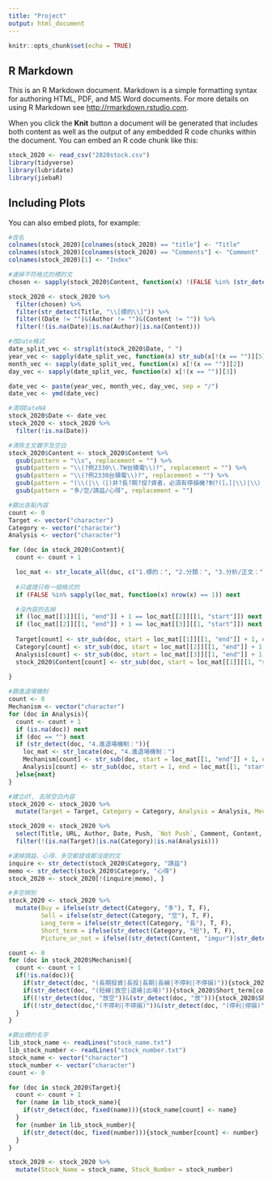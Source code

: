 ```yaml
---
title: "Project"
output: html_document
---
```


```r
knitr::opts_chunk$set(echo = TRUE)
```

## R Markdown

This is an R Markdown document. Markdown is a simple formatting syntax for authoring HTML, PDF, and MS Word documents. For more details on using R Markdown see <http://rmarkdown.rstudio.com>.

When you click the **Knit** button a document will be generated that includes both content as well as the output of any embedded R code chunks within the document. You can embed an R code chunk like this:

```r
stock_2020 <- read_csv("2020stock.csv")
library(tidyverse)
library(lubridate)
library(jiebaR)
```

## Including Plots

You can also embed plots, for example:

```r
#改名
colnames(stock_2020)[colnames(stock_2020) == "title"] <- "Title"
colnames(stock_2020)[colnames(stock_2020) == "Comments"] <- "Comment"
colnames(stock_2020)[1] <- "Index"
```

```r
#濾掉不符格式的標的文
chosen <- sapply(stock_2020$Content, function(x) !(FALSE %in% (str_detect(x, c("1. 標的：", "2. 分類：", "3. 分析/正文：")))))

stock_2020 <- stock_2020 %>%
  filter(chosen) %>%
  filter(str_detect(Title, "\\[標的\\]")) %>%
  filter((Date != "")&(Author != "")&(Content != "")) %>%
  filter(!(is.na(Date)|is.na(Author)|is.na(Content)))

```

```r
#改Date格式
date_split_vec <- strsplit(stock_2020$Date, " ")
year_vec <- sapply(date_split_vec, function(x) str_sub(x[!(x == "")][5], start = 1, end = 4))
month_vec <- sapply(date_split_vec, function(x) x[!(x == "")][2])
day_vec <- sapply(date_split_vec, function(x) x[!(x == "")][3])

date_vec <- paste(year_vec, month_vec, day_vec, sep = "/")
date_vec <- ymd(date_vec)

#清除DateNA
stock_2020$Date <- date_vec
stock_2020 <- stock_2020 %>%
  filter(!is.na(Date))
```

```r
#清除主文雜字及空白
stock_2020$Content <- stock_2020$Content %>%
  gsub(pattern = "\\s", replacement = "") %>%
  gsub(pattern = "\\(?例2330\\.TW台積電\\)?", replacement = "") %>%
  gsub(pattern = "\\(?例2330台積電\\)?", replacement = "") %>%
  gsub(pattern = "(\\(|\\（|)非?長?期?投?資者，必須有停損機?制?([。]|\\)|\\）|)請?益?免?填?\\)?", replacement = "") %>%
  gsub(pattern = "多/空/請益/心得", replacement = "")
```

```r
#篩出各點內容
count <- 0
Target <- vector("character")
Category <- vector("character")
Analysis <- vector("character")

for (doc in stock_2020$Content){
  count <- count + 1

  loc_mat <- str_locate_all(doc, c("1.標的：", "2.分類：", "3.分析/正文："))
  
  #只處理只有一個格式的
  if (FALSE %in% sapply(loc_mat, function(x) nrow(x) == 1)) next

  #沒內容的去掉
  if (loc_mat[[1]][[1, "end"]] + 1 == loc_mat[[2]][[1, "start"]]) next  
  if (loc_mat[[2]][[1, "end"]] + 1 == loc_mat[[3]][[1, "start"]]) next  
  
  Target[count] <- str_sub(doc, start = loc_mat[[1]][[1, "end"]] + 1, end = loc_mat[[2]][[1, "start"]] - 1)
  Category[count] <- str_sub(doc, start = loc_mat[[2]][[1, "end"]] + 1, end = loc_mat[[3]][[1, "start"]] - 1)
  Analysis[count] <- str_sub(doc, start = loc_mat[[3]][[1, "end"]] + 1, end = nchar(doc))
  stock_2020$Content[count] <- str_sub(doc, start = loc_mat[[1]][[1, "start"]], end = nchar(doc))
  
}
```

```r
#篩進退場機制
count <- 0
Mechanism <- vector("character")
for (doc in Analysis){
  count <- count + 1
  if (is.na(doc)) next
  if (doc == "") next
  if (str_detect(doc, "4.進退場機制：")){
    loc_mat <- str_locate(doc, "4.進退場機制：")
    Mechanism[count] <- str_sub(doc, start = loc_mat[[1, "end"]] + 1, end = nchar(doc))
    Analysis[count] <- str_sub(doc, start = 1, end = loc_mat[[1, "start"]] - 1)
  }else{next}
}

```

```r
#建立df, 去除空白內容
stock_2020 <- stock_2020 %>%
  mutate(Target = Target, Category = Category, Analysis = Analysis, Mechanism = Mechanism)

stock_2020 <- stock_2020 %>%
  select(Title, URL, Author, Date, Push, `Not Push`, Comment, Content, `Pictures URLs`, Target, Category, Analysis, Mechanism) %>%
  filter(!(is.na(Target)|is.na(Category)|is.na(Analysis)))

```

```r
#濾掉請益、心得、多空都提或都沒提的文
inquire <- str_detect(stock_2020$Category, "請益")
memo <- str_detect(stock_2020$Category, "心得")
stock_2020 <- stock_2020[!(inquire|memo), ]

```

```r
#多空辨別
stock_2020 <- stock_2020 %>%
  mutate(Buy = ifelse(str_detect(Category, "多"), T, F),
         Sell = ifelse(str_detect(Category, "空"), T, F),
         Long_term = ifelse(str_detect(Category, "長"), T, F),
         Short_term = ifelse(str_detect(Category, "短"), T, F),
         Picture_or_not = ifelse((str_detect(Content, "imgur")|str_detect(`Pictures URLs`, "imgur")), T, F))

count <- 0
for (doc in stock_2020$Mechanism){
  count <- count + 1
  if(!is.na(doc)){
    if(str_detect(doc, "(長期投資|長投|長期|長線|不停利|不停損)")){stock_2020$Long_term[count] <- T}
    if(str_detect(doc, "(短線|放空|退場|出場)")){stock_2020$Short_term[count] <- T}
    if((!str_detect(doc, "放空"))&(str_detect(doc, "放"))){stock_2020$Short_term[count] <- T}
    if((!str_detect(doc,"(不停利|不停損)"))&(str_detect(doc, "(停利|停損)"))){stock_2020$Short_term[count] <- T}
  }
}

```

```r
#篩出標的名字
lib_stock_name <- readLines("stock_name.txt")
lib_stock_number <- readLines("stock_number.txt")
stock_name <- vector("character")
stock_number <- vector("character")
count <- 0

for (doc in stock_2020$Target){
  count <- count + 1
  for (name in lib_stock_name){
    if(str_detect(doc, fixed(name))){stock_name[count] <- name}
  }
  for (number in lib_stock_number){
    if(str_detect(doc, fixed(number))){stock_number[count] <- number}
  }
}

stock_2020 <- stock_2020 %>%
  mutate(Stock_Name = stock_name, Stock_Number = stock_number)
```
